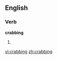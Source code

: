 ==English==

===Verb===
'''crabbing'''

# {{present participle of|[[crab]]}}

[[vi:crabbing]]
[[zh:crabbing]]
